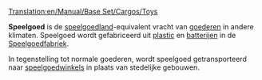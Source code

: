 [[Translation:en/Manual/Base Set/Cargos/Toys]]

{{nl/Vracht|name=Speelgoed
|image=ToyFactory.png
|geproduceerd=[[nl/Manual/Base Set/Industries/Speelgoedfabriek|Speelgoedfabriek]]
|geaccepteerd=[[nl/Manual/Base Set/Industries/Speelgoedwinkel|Speelgoedwinkel]]
}}

'''Speelgoed''' is de [[nl/Manual/Klimaat#Speelgoedland|speelgoedland]]-equivalent vracht van [[nl/Manual/Base Set/Cargos/Goederen|goederen]] in andere klimaten. Speelgoed wordt gefabriceerd uit [[nl/Manual/Base Set/Cargos/Plastic|plastic]] en [[nl/Manual/Base Set/Cargos/Batterijen|batterijen]] in de [[nl/Manual/Base Set/Industries/Speelgoedfabriek|Speelgoedfabriek]].

In tegenstelling tot normale goederen, wordt speelgoed getransporteerd naar [[nl/Manual/Base Set/Industries/Speelgoedwinkel|speelgoedwinkels]] in plaats van stedelijke gebouwen.